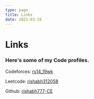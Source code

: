 ```yaml
---
type: page
title: Links
date: 2021-03-18
---
```


# Links

### Here's some of my Code profiles.

Codeforces: [rs14_19wk](https://codeforces.com/profile/rs14_19wk)

Leetcode: [rishabh312058](https://leetcode.com/rishabh312058)

Github: [rishabh777-CE](https://github.com/rishabh777-CE)


